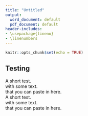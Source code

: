 ```yaml
---
title: "Untitled"
output:
  word_document: default
  pdf_document: default
header-includes:
- \usepackage{lineno}
- \linenumbers
---
```


```r
knitr::opts_chunk$set(echo = TRUE)
```

## Testing
A short test.  
with some text.  
that you can paste in here.  
A short test.  
with some text.  
that you can paste in here.
